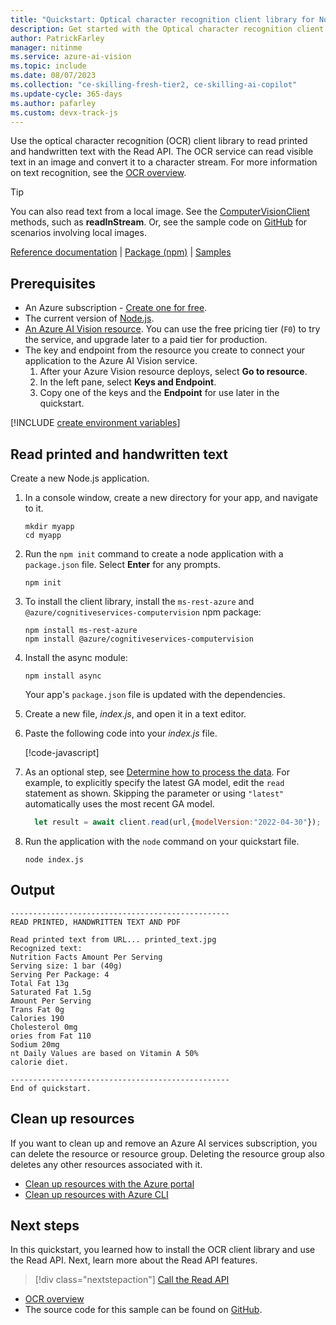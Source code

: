 ```yaml
---
title: "Quickstart: Optical character recognition client library for Node.js"
description: Get started with the Optical character recognition client library for Node.js with this quickstart.
author: PatrickFarley
manager: nitinme
ms.service: azure-ai-vision
ms.topic: include
ms.date: 08/07/2023
ms.collection: "ce-skilling-fresh-tier2, ce-skilling-ai-copilot"
ms.update-cycle: 365-days
ms.author: pafarley
ms.custom: devx-track-js
---
```


<a name="HOLTop"></a>

Use the optical character recognition (OCR) client library to read printed and handwritten text with the Read API. The OCR service can read visible text in an image and convert it to a character stream. For more information on text recognition, see the [OCR overview](../../overview-ocr.md).

> [!TIP]
> You can also read text from a local image. See the [ComputerVisionClient](/javascript/api/@azure/cognitiveservices-computervision/computervisionclient) methods, such as **readInStream**. Or, see the sample code on [GitHub](https://github.com/Azure-Samples/cognitive-services-quickstart-code/blob/master/javascript/ComputerVision/ComputerVisionQuickstart.js) for scenarios involving local images.

[Reference documentation](/javascript/api/@azure/cognitiveservices-computervision/) | [Package (npm)](https://www.npmjs.com/package/@azure/cognitiveservices-computervision) | [Samples](/samples/browse/?products=azure&terms=computer-vision)

## Prerequisites

- An Azure subscription - [Create one for free](https://azure.microsoft.com/free/cognitive-services/).
- The current version of [Node.js](https://nodejs.org/).
- <a href="https://portal.azure.com/#create/Microsoft.CognitiveServicesComputerVision" title="create a Vision resource" target="_blank">An Azure AI Vision resource</a>. You can use the free pricing tier (`F0`) to try the service, and upgrade later to a paid tier for production.
- The key and endpoint from the resource you create to connect your application to the Azure AI Vision service.
  1. After your Azure Vision resource deploys, select **Go to resource**.
  1. In the left pane, select **Keys and Endpoint**.
  1. Copy one of the keys and the **Endpoint** for use later in the quickstart.

[!INCLUDE [create environment variables](../environment-variables.md)]

## Read printed and handwritten text

Create a new Node.js application.

1. In a console window, create a new directory for your app, and navigate to it.

   ```console
   mkdir myapp
   cd myapp
   ```

1. Run the `npm init` command to create a node application with a `package.json` file. Select **Enter** for any prompts.

   ```console
   npm init
   ```

1. To install the client library, install the `ms-rest-azure` and `@azure/cognitiveservices-computervision` npm package:

   ```console
   npm install ms-rest-azure
   npm install @azure/cognitiveservices-computervision
   ```

1. Install the async module:

   ```console
   npm install async
   ```

   Your app's `package.json` file is updated with the dependencies.

1. Create a new file, *index.js*, and open it in a text editor.

1. Paste the following code into your *index.js* file.

   [!code-javascript[](~/cognitive-services-quickstart-code/javascript/ComputerVision/ComputerVisionQuickstart-single.js?name=snippet_single)]

1. As an optional step, see [Determine how to process the data](../../how-to/call-read-api.md#determine-how-to-process-the-data-optional). For example, to explicitly specify the latest GA model, edit the `read` statement as shown. Skipping the parameter or using `"latest"` automatically uses the most recent GA model.

   ```js
     let result = await client.read(url,{modelVersion:"2022-04-30"});
   ```

1. Run the application with the `node` command on your quickstart file.

   ```console
   node index.js
   ```

## Output

```output
-------------------------------------------------
READ PRINTED, HANDWRITTEN TEXT AND PDF

Read printed text from URL... printed_text.jpg
Recognized text:
Nutrition Facts Amount Per Serving
Serving size: 1 bar (40g)
Serving Per Package: 4
Total Fat 13g
Saturated Fat 1.5g
Amount Per Serving
Trans Fat 0g
Calories 190
Cholesterol 0mg
ories from Fat 110
Sodium 20mg
nt Daily Values are based on Vitamin A 50%
calorie diet.

-------------------------------------------------
End of quickstart.
```

## Clean up resources

If you want to clean up and remove an Azure AI services subscription, you can delete the resource or resource group. Deleting the resource group also deletes any other resources associated with it.

- [Clean up resources with the Azure portal](../../../multi-service-resource.md?pivots=azportal#clean-up-resources)
- [Clean up resources with Azure CLI](../../../multi-service-resource.md?pivots=azcli#clean-up-resources)

## Next steps

In this quickstart, you learned how to install the OCR client library and use the Read API. Next, learn more about the Read API features.

> [!div class="nextstepaction"]
>[Call the Read API](../../how-to/call-read-api.md)

- [OCR overview](../../overview-ocr.md)
- The source code for this sample can be found on [GitHub](https://github.com/Azure-Samples/cognitive-services-quickstart-code/blob/master/javascript/ComputerVision/ComputerVisionQuickstart.js).
